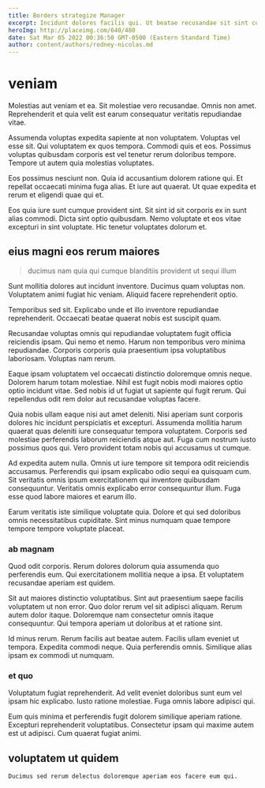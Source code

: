 ```yaml
---
title: Borders strategize Manager
excerpt: Incidunt dolores facilis qui. Ut beatae recusandae sit sint consequatur. Id iusto quibusdam aliquam. Assumenda harum voluptas asperiores magni voluptatem. Magnam aspernatur esse non similique perferendis. Et qui et hic molestias nihil id et quas.
heroImg: http://placeimg.com/640/480
date: Sat Mar 05 2022 00:36:50 GMT-0500 (Eastern Standard Time)
author: content/authors/rodney-nicolas.md
---
```

# veniam

Molestias aut veniam et ea. Sit molestiae vero recusandae. Omnis non amet. Reprehenderit et quia velit est earum consequatur veritatis repudiandae vitae.
  
Assumenda voluptas expedita sapiente at non voluptatem. Voluptas vel esse sit. Qui voluptatem ex quos tempora. Commodi quis et eos. Possimus voluptas quibusdam corporis est vel tenetur rerum doloribus tempore. Tempore ut autem quia molestias voluptates.
  
Eos possimus nesciunt non. Quia id accusantium dolorem ratione qui. Et repellat occaecati minima fuga alias. Et iure aut quaerat. Ut quae expedita et rerum et eligendi quae qui et.
  
Eos quia iure sunt cumque provident sint. Sit sint id sit corporis ex in sunt alias commodi. Dicta sint optio quibusdam. Nemo voluptate et eos vitae excepturi in sint voluptate. Hic tenetur voluptates dolorum et.

## eius magni eos rerum maiores

> ducimus nam quia qui cumque blanditiis provident ut sequi illum

Sunt mollitia dolores aut incidunt inventore. Ducimus quam voluptas non. Voluptatem animi fugiat hic veniam. Aliquid facere reprehenderit optio.
  
Temporibus sed sit. Explicabo unde et illo inventore repudiandae reprehenderit. Occaecati beatae quaerat nobis est suscipit quam.
  
Recusandae voluptas omnis qui repudiandae voluptatem fugit officia reiciendis ipsam. Qui nemo et nemo. Harum non temporibus vero minima repudiandae. Corporis corporis quia praesentium ipsa voluptatibus laboriosam. Voluptas nam rerum.
  
Eaque ipsam voluptatem vel occaecati distinctio doloremque omnis neque. Dolorem harum totam molestiae. Nihil est fugit nobis modi maiores optio optio incidunt vitae. Sed nobis id ut fugiat ut sapiente qui fugit rerum. Qui repellendus odit rem dolor aut recusandae voluptas facere.
  
Quia nobis ullam eaque nisi aut amet deleniti. Nisi aperiam sunt corporis dolores hic incidunt perspiciatis et excepturi. Assumenda mollitia harum quaerat quas deleniti iure consequatur tempora voluptatem. Corporis sed molestiae perferendis laborum reiciendis atque aut. Fuga cum nostrum iusto possimus quos qui. Vero provident totam nobis qui accusamus ut cumque.
  
Ad expedita autem nulla. Omnis ut iure tempore sit tempora odit reiciendis accusamus. Perferendis qui ipsam explicabo odio sequi ea quisquam cum. Sit veritatis omnis ipsum exercitationem qui inventore quibusdam consequuntur. Veritatis omnis explicabo error consequuntur illum. Fuga esse quod labore maiores et earum illo.
  
Earum veritatis iste similique voluptate quia. Dolore et qui sed doloribus omnis necessitatibus cupiditate. Sint minus numquam quae tempore tempore tempore voluptate placeat.

### ab magnam

Quod odit corporis. Rerum dolores dolorum quia assumenda quo perferendis eum. Qui exercitationem mollitia neque a ipsa. Et voluptatem recusandae aperiam est quidem.
  
Sit aut maiores distinctio voluptatibus. Sint aut praesentium saepe facilis voluptatem ut non error. Quo dolor rerum vel sit adipisci aliquam. Rerum autem dolor itaque. Doloremque nam consectetur omnis itaque consequuntur. Qui tempora aperiam ut doloribus at et ratione sint.
  
Id minus rerum. Rerum facilis aut beatae autem. Facilis ullam eveniet ut tempora. Expedita commodi neque. Quia perferendis omnis. Similique alias ipsam ex commodi ut numquam.

### et quo

Voluptatum fugiat reprehenderit. Ad velit eveniet doloribus sunt eum vel ipsam hic explicabo. Iusto ratione molestiae. Fuga omnis labore adipisci qui.
  
Eum quis minima et perferendis fugit dolorem similique aperiam ratione. Excepturi reprehenderit voluptatibus. Consectetur ipsam qui maxime autem est ut adipisci. Cum quaerat fugiat animi.

## voluptatem ut quidem

```text
Ducimus sed rerum delectus doloremque aperiam eos facere eum qui.
```

